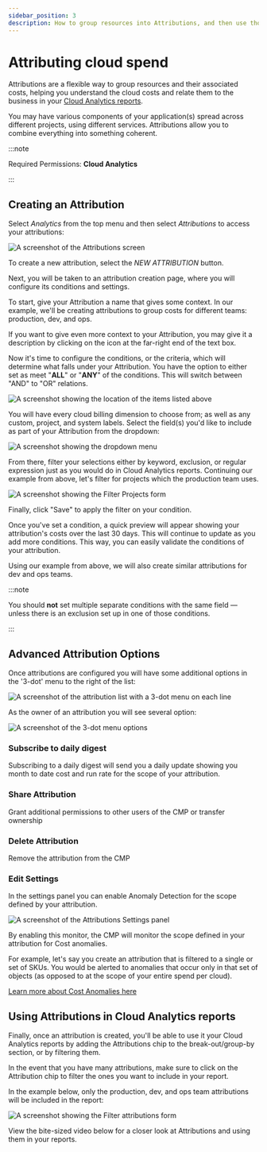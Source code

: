 ```yaml
---
sidebar_position: 3
description: How to group resources into Attributions, and then use those Attributions in your Cloud Analytics reports.
---
```


# Attributing cloud spend

Attributions are a flexible way to group resources and their associated costs, helping you understand the cloud costs and relate them to the business in your [Cloud Analytics reports](create-cloud-report/index.mdx).

You may have various components of your application(s) spread across different projects, using different services. Attributions allow you to combine everything into something coherent.

:::note

Required Permissions: **Cloud Analytics**

:::

## Creating an Attribution

Select _Analytics_ from the top menu and then select _Attributions_ to access your attributions:

![A screenshot of the Attributions screen](../assets/png/cmp-attributions-screen.png)

To create a new attribution, select the _NEW ATTRIBUTION_ button.

Next, you will be taken to an attribution creation page, where you will configure its conditions and settings.

To start, give your Attribution a name that gives some context. In our example, we'll be creating attributions to group costs for different teams: production, dev, and ops.

If you want to give even more context to your Attribution, you may give it a description by clicking on the icon at the far-right end of the text box.

Now it's time to configure the conditions, or the criteria, which will determine what falls under your Attribution. You have the option to either set as meet "**ALL**" or "**ANY**" of the conditions. This will switch between "AND" to "OR" relations.

![A screenshot showing the location of the items listed above](../assets/png/cmp-all-any.png)

You will have every cloud billing dimension to choose from; as well as any custom, project, and system labels. Select the field(s) you'd like to include as part of your Attribution from the dropdown:

![A screenshot showing the dropdown menu](../assets/png/cmp-attributions.png)

From there, filter your selections either by keyword, exclusion, or regular expression just as you would do in Cloud Analytics reports. Continuing our example from above, let's filter for projects which the production team uses.

![A screenshot showing the Filter Projects form](../assets/png/cmp-filter-projects-form.png)

Finally, click "Save" to apply the filter on your condition.

Once you've set a condition, a quick preview will appear showing your attribution's costs over the last 30 days. This will continue to update as you add more conditions. This way, you can easily validate the conditions of your attribution.

Using our example from above, we will also create similar attributions for dev and ops teams.

:::note

You should **not** set multiple separate conditions with the same field &mdash; unless there is an exclusion set up in one of those conditions.

:::

## Advanced Attribution Options

Once attributions are configured you will have some additional options in the '3-dot' menu to the right of the list:

![A screenshot of the attribution list with a 3-dot menu on each line](../assets/png/cmp-attribution-list-menu.png)

As the owner of an attribution you will see several option:

![A screenshot of the 3-dot menu options](../assets/png/cmp-attribution-list-menu-options.png)

### Subscribe to daily digest

Subscribing to a daily digest will send you a daily update showing you month to date cost and run rate for the scope of your attribution.

### Share Attribution

Grant additional permissions to other users of the CMP or transfer ownership

### Delete Attribution

Remove the attribution from the CMP

### Edit Settings

In the settings panel you can enable Anomaly Detection for the scope defined by your attribution.

![A screenshot of the Attributions Settings panel](../assets/png/cmp-attributions-settings.png)

By enabling this monitor, the CMP will monitor the scope defined in your attribution for Cost anomalies.

For example, let's say you create an attribution that is filtered to a single or set of SKUs. You would be alerted to anomalies that occur only in that set of objects (as opposed to at the scope of your entire spend per cloud).

[Learn more about Cost Anomalies here](../anomaly-detection/cloud-anomalies.mdx)

## Using Attributions in Cloud Analytics reports

Finally, once an attribution is created, you'll be able to use it your Cloud Analytics reports by adding the Attributions chip to the break-out/group-by section, or by filtering them.

In the event that you have many attributions, make sure to click on the Attribution chip to filter the ones you want to include in your report.

In the example below, only the production, dev, and ops team attributions will be included in the report:

![A screenshot showing the Filter attributions form](../assets/png/cmp-filter-attributions-form.png)

View the bite-sized video below for a closer look at Attributions and using them in your reports.


<LoomEmbed id="8d36dbd796c84d51a26b3f836226c883" />
